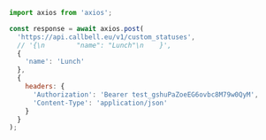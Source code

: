 ```js
import axios from 'axios';

const response = await axios.post(
  'https://api.callbell.eu/v1/custom_statuses',
  // '{\n        "name": "Lunch"\n    }',
  {
    'name': 'Lunch'
  },
  {
    headers: {
      'Authorization': 'Bearer test_gshuPaZoeEG6ovbc8M79w0QyM',
      'Content-Type': 'application/json'
    }
  }
);

```
